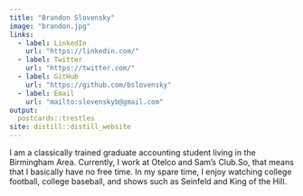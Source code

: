 ```yaml
---
title: "Brandon Slovensky"
image: "brandon.jpg"
links:
  - label: LinkedIn
    url: "https://linkedin.com/"
  - label: Twitter
    url: "https://twitter.com/"
  - label: GitHub
    url: "https://github.com/bslovensky"
  - label: Email
    url: "mailto:slovenskyb@gmail.com"
output:
  postcards::trestles
site: distill::distill_website
---
```

 
I am a classically trained graduate accounting student living in the Birmingham Area. 
Currently, I work at Otelco and Sam's Club.So, that means that I basically have no free time. 
In my spare time, I enjoy watching college football, college baseball, and shows such as Seinfeld and King of the Hill.

